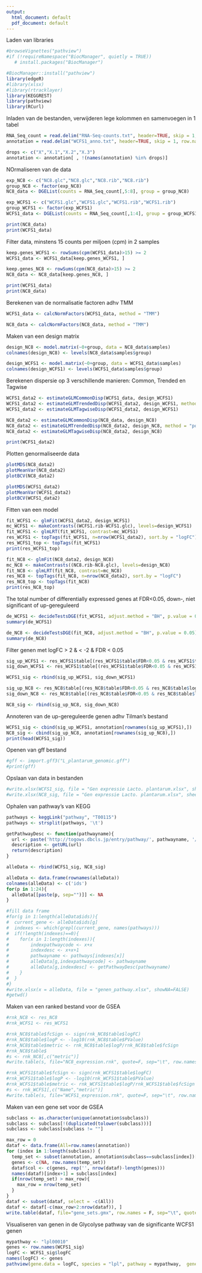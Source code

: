 ```yaml
---
output:
  html_document: default
  pdf_document: default
---
```


Laden van libraries
```r
#browseVignettes("pathview")
#if (!requireNamespace("BiocManager", quietly = TRUE))
   # install.packages("BiocManager")

#BiocManager::install("pathview")
library(edgeR)
#library(xlsx)
#library(rtracklayer)
library(KEGGREST)
library(pathview)
library(RCurl)
```

Inladen van de bestanden, verwijderen lege kolommen en samenvoegen in 1 tabel
```r
RNA_Seq_count = read.delim("RNA-Seq-counts.txt", header=TRUE, skip = 1, row.names = 1)
annotation = read.delim("WCFS1_anno.txt", header=TRUE, skip = 1, row.names = 1)

drops <- c("X","X.1","X.2","X.3")
annotation <- annotation[ , !(names(annotation) %in% drops)]
```

NOrmaliseren van de data
```r
exp_NC8 <- c("NC8.glc","NC8.glc","NC8.rib","NC8.rib")
group_NC8 <- factor(exp_NC8)
NC8_data <- DGEList(counts = RNA_Seq_count[,5:8], group = group_NC8)

exp_WCFS1 <- c("WCFS1.glc","WCFS1.glc","WCFS1.rib","WCFS1.rib")
group_WCFS1 <- factor(exp_WCFS1)
WCFS1_data <- DGEList(counts = RNA_Seq_count[,1:4], group = group_WCFS1)

print(NC8_data)
print(WCFS1_data)
```

Filter data, minstens 15 counts per miljoen (cpm) in 2 samples
```r
keep.genes_WCFS1 <- rowSums(cpm(WCFS1_data)>15) >= 2
WCFS1_data <- WCFS1_data[keep.genes_WCFS1, ]

keep.genes_NC8 <- rowSums(cpm(NC8_data)>15) >= 2
NC8_data <- NC8_data[keep.genes_NC8, ]

print(WCFS1_data)
print(NC8_data)
```

Berekenen van de normalisatie factoren adhv TMM
```r
WCFS1_data <- calcNormFactors(WCFS1_data, method = "TMM")

NC8_data <- calcNormFactors(NC8_data, method = "TMM")
```

Maken van een design matrix
```r
design_NC8 <- model.matrix(~0+group, data = NC8_data$samples)
colnames(design_NC8) <- levels(NC8_data$samples$group)

design_WCFS1 <- model.matrix(~0+group, data = WCFS1_data$samples)
colnames(design_WCFS1) <- levels(WCFS1_data$samples$group)
```

Berekenen dispersie op 3 verschillende manieren: Common, Trended en Tagwise
```r
WCFS1_data2 <- estimateGLMCommonDisp(WCFS1_data, design_WCFS1)
WCFS1_data2 <- estimateGLMTrendedDisp(WCFS1_data2, design_WCFS1, method = "power")
WCFS1_data2 <- estimateGLMTagwiseDisp(WCFS1_data2, design_WCFS1)

NC8_data2 <- estimateGLMCommonDisp(NC8_data, design_NC8)
NC8_data2 <- estimateGLMTrendedDisp(NC8_data2, design_NC8, method = "power")
NC8_data2 <- estimateGLMTagwiseDisp(NC8_data2, design_NC8)

print(WCFS1_data2)
```

Plotten genormaliseerde data
```r
plotMDS(NC8_data2)
plotMeanVar(NC8_data2)
plotBCV(NC8_data2)

plotMDS(WCFS1_data2)
plotMeanVar(WCFS1_data2)
plotBCV(WCFS1_data2)
```

Fitten van een model
```r
fit_WCFS1 <- glmFit(WCFS1_data2, design_WCFS1)
mc_WCFS1 <- makeContrasts((WCFS1.rib-WCFS1.glc), levels=design_WCFS1)
fit_WCFS1 <- glmLRT(fit_WCFS1, contrast=mc_WCFS1)
res_WCFS1 <- topTags(fit_WCFS1, n=nrow(WCFS1_data2), sort.by = "logFC")
res_WCFS1_top <- topTags(fit_WCFS1)
print(res_WCFS1_top)

fit_NC8 <- glmFit(NC8_data2, design_NC8)
mc_NC8 <- makeContrasts((NC8.rib-NC8.glc), levels=design_NC8)
fit_NC8 <- glmLRT(fit_NC8, contrast=mc_NC8)
res_NC8 <- topTags(fit_NC8, n=nrow(NC8_data2), sort.by = "logFC")
res_NC8_top <- topTags(fit_NC8)
print(res_NC8_top)
```

The total number of differentially expressed genes at FDR<0.05, down-, niet significant of up-gereguleerd
```r
de_WCFS1 <- decideTestsDGE(fit_WCFS1, adjust.method = "BH", p.value = 0.05)
summary(de_WCFS1)

de_NC8 <- decideTestsDGE(fit_NC8, adjust.method = "BH", p.value = 0.05)
summary(de_NC8)
```

Filter genen met logFC > 2 & < -2 & FDR < 0.05
```r

sig_up_WCFS1 <- res_WCFS1$table[(res_WCFS1$table$FDR<0.05 & res_WCFS1$table$logFC > 2), ]
sig_down_WCFS1 <- res_WCFS1$table[(res_WCFS1$table$FDR<0.05 & res_WCFS1$table$logFC < -2), ]

WCFS1_sig <- rbind(sig_up_WCFS1, sig_down_WCFS1)

sig_up_NC8 <- res_NC8$table[(res_NC8$table$FDR<0.05 & res_NC8$table$logFC > 2), ]
sig_down_NC8 <- res_NC8$table[(res_NC8$table$FDR<0.05 & res_NC8$table$logFC < -2), ]

NC8_sig <- rbind(sig_up_NC8, sig_down_NC8)
```

Annoteren van de up-gereguleerde genen adhv Tilman's bestand
```r
WCFS1_sig <- cbind(sig_up_WCFS1, annotation[rownames(sig_up_WCFS1),])
NC8_sig <- cbind(sig_up_NC8, annotation[rownames(sig_up_NC8),])
print(head(WCFS1_sig))
```

Openen van gff bestand
```r
#gff <- import.gff3("L_plantarum_genomic.gff")
#print(gff)
```

Opslaan van data in bestanden
```r
#write.xlsx(WCFS1_sig, file = "Gen expressie Lacto. plantarum.xlsx", sheetName = "WCFS1 significant", append = T)
#write.xlsx(NC8_sig, file = "Gen expressie Lacto. plantarum.xlsx", sheetName = "NC8 significant", append = T)
```

Ophalen van pathway's van KEGG
```r
pathways <- keggLink("pathway", "T00115")
pathways <- strsplit(pathways, '\t')

getPathwayDesc <- function(pathwayname){
  url <- paste('http://togows.dbcls.jp/entry/pathway/', pathwayname, '/name', sep="")
  description <- getURL(url)
  return(description)
}

alleData <- rbind(WCFS1_sig, NC8_sig)

alleData <- data.frame(rownames(alleData))
colnames(alleData) <- c('ids')
for(p in 1:24){
  alleData[[paste(p, sep="")]] <- NA
}

#fill data frame
#for(g in 1:length(alleData$ids)){
#  current_gene <- alleData$ids[g]
#  indexes <- which(grepl(current_gene, names(pathways)))
#  if(!length(indexes)==0){
#    for(x in 1:length(indexes)){
#        indexpathwaycode <- x+x
#        indexdesc <- x+x+1
#        pathwayname <- pathways[indexes[x]]
#        alleData[g,indexpathwaycode] <- pathwayname
#        alleData[g,indexdesc] <- getPathwayDesc(pathwayname)
#    }
#  }
#}
#write.xlsx(x = alleData, file = "genen_pathway.xlsx", showNA=FALSE)
#getwd()
```

Maken van een ranked bestand voor de GSEA
```r
#rnk_NC8 <- res_NC8
#rnk_WCFS1 <- res_WCFS1

#rnk_NC8$table$fcSign <- sign(rnk_NC8$table$logFC)
#rnk_NC8$table$logP <- -log10(rnk_NC8$table$PValue)
#rnk_NC8$table$metric <- rnk_NC8$table$logP/rnk_NC8$table$fcSign
#rnk_NC8$table$
#s <- rnk_NC8[,c("metric")]
#write.table(s, file="NC8_expression.rnk", quote=F, sep="\t", row.names = F)

#rnk_WCFS1$table$fcSign <- sign(rnk_WCFS1$table$logFC)
#rnk_WCFS1$table$logP <- -log10(rnk_WCFS1$table$PValue)
#rnk_WCFS1$table$metric <- rnk_WCFS1$table$logP/rnk_WCFS1$table$fcSign
#s <- rnk_WCFS1[,c("Name","metric")]
#write.table(s, file="WCFS1_expression.rnk", quote=F, sep="\t", row.names = F)

```

Maken van een gene set voor de GSEA
```r
subclass <- as.character(unique(annotation$subclass))
subclass <- subclass[!(duplicated(tolower(subclass)))]
subclass <- subclass[subclass != ""]

max_row = 0
dataf <- data.frame(All=row.names(annotation))
for (index in 1:length(subclass)) {
  temp_set <- subset(annotation, annotation$subclass==subclass[index])['subclass']
  genes <- c(NA, row.names(temp_set))
  dataf$col <- c(genes, rep('', nrow(dataf)-length(genes)))
  names(dataf)[index+1] = subclass[index]
  if(nrow(temp_set) > max_row){
    max_row = nrow(temp_set)
  }
}
dataf <- subset(dataf, select = -c(All))
dataf <- dataf[-c(max_row+2:nrow(dataf)), ]
write.table(dataf, file="gene_sets.gmx", row.names = F, sep="\t", quote = F)
```

Visualiseren van genen in de Glycolyse pathway van de significante WCFS1 genen
```r
mypathway <- "lpl00010"
genes <- row.names(WCFS1_sig)
logFC <- WCFS1_sig$logFC
names(logFC) <- genes
pathview(gene.data = logFC, species = "lpl", pathway = mypathway,  gene.idtype = "KEGG")
```






